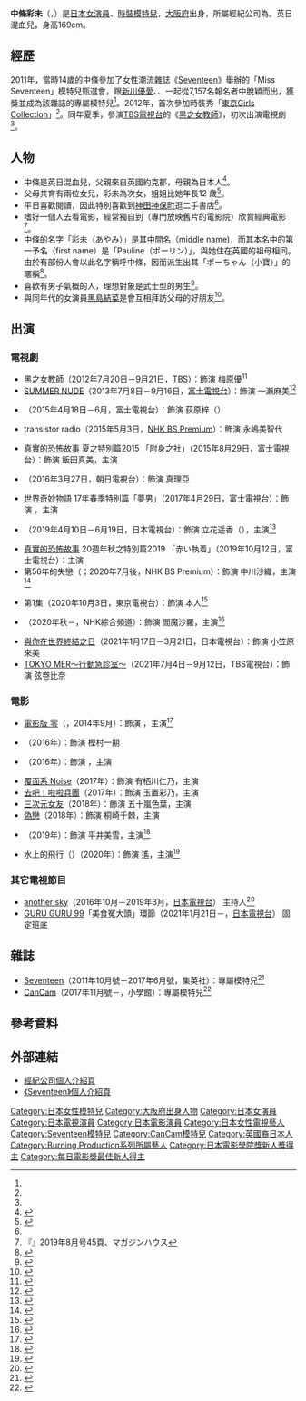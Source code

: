 {{noteTA
|G1=JP Show
}}
{{藝人
|姓名 = 中條彩未
|類型 = 女演員
|圖片 = 
|圖片尺寸 = 
|圖片簡介 = 
|外文名 = 中条 あやみ<br />（なかじょう あやみ）
|外文 = ja
|羅馬拼音 = Nakajō Ayami
|暱稱 = {{lang|ja|あやみん、ポーちゃん}}
|其他藝名 = 
|國籍 = {{JPN}}
|出生日期 = {{Birth_date_and_age|1997|2|4}}
|出生地點 = {{JPN}}[[大阪府|大阪府]][[大阪市|大阪市]][[阿倍野區|阿倍野區]]
|逝世日期 = 
|逝世地點 = 
|職業 = [[演員|演員]]、[[模特兒|模特兒]]
|語言 = 
|配偶 = 
|兒女 = 
|父母 = 
|代表作 = 
|活躍年代 = 2011年至今
|經紀公司 = {{link-ja|Ten Carat|テンカラット}}
|網站 = [http://www.tencarat.co.jp/nakajoayami/ 官方網站]
|相關團體 = 
|獎項 = 
|IMDb = 5170969
}}

'''中條彩未'''（{{jpn|j=中条 あやみ|kn=なかじょう あやみ|rm=Nakajō Ayami}}，{{bd|1997年|2月4日|||catIdx=Nakajō Ayami}}）是[[日本|日本]][[女演員|女演員]]、[[模特兒|時裝模特兒]]，[[大阪府|大阪府]]出身，所屬經紀公司為{{link-ja|Ten Carat|テンカラット}}。英日混血兒，身高169cm。

== 經歷 ==
2011年，當時14歲的中條參加了女性潮流雜誌《[[Seventeen_(日本雜誌)|Seventeen]]》舉辦的「Miss Seventeen」模特兒甄選會，跟[[新川優愛|新川優愛]]、{{link-ja|坂東希|坂東希}}、{{link-ja|橋爪愛|橋爪愛}}一起從7,157名報名者中脫穎而出，獲獎並成為該雜誌的專屬模特兒<ref name="mantan110830" />。2012年，首次參加時裝秀「[[東京Girls_Collection|東京Girls Collection]]」<ref name="wpb130730" />。同年夏季，參演[[TBS電視台|TBS電視台]]的《[[黑之女教師|黑之女教師]]》，初次出演電視劇<ref name="wpb130101" />。

== 人物 ==
* 中條是英日混血兒，父親來自英國約克郡，母親為日本人<ref>{{Cite news |url=https://travel.mdpr.jp/travel/detail/1603453 |language=ja |title=<span lang="ja">【中条あやみ、10年ぶりの再会に涙 父の実家イギリスを訪問】モデルプレス 女子旅press</span> |date=2016-08-05|accessdate=2016-12-02 |archive-date=2016-12-02 |archive-url=https://web.archive.org/web/20161202235313/https://travel.mdpr.jp/travel/detail/1603453 |dead-url=no }}</ref>。
* 父母共育有兩位女兒，彩未為次女，姐姐比她年長12 歲<ref name="s190122">{{Cite news |url= https://www.sponichi.co.jp/entertainment/news/2019/01/22/kiji/20190121s00041000362000c.html |language= ja |title= <span lang="ja"> 中条あやみ　古本で磨かれる本能　引かれてる傍線から他者との思考を比較、自分の生き方を確認</span> |newspaper= Sponichi Annex |publisher= スポーツニッポン新聞社 |date= 2019-01-22 |accessdate= 2018-04-24 |archive-date= 2019-04-23 |archive-url= https://web.archive.org/web/20190423165647/https://www.sponichi.co.jp/entertainment/news/2019/01/22/kiji/20190121s00041000362000c.html |dead-url= no }}</ref>。
* 平日喜歡閱讀，因此特別喜歡到[[神田神保町|神田神保町]]逛二手書店<ref name="s190122" />。
* 嗜好一個人去看電影，經常獨自到{{lang|ja|名画座}}（專門放映舊片的電影院）欣賞經典電影<ref>『{{link-ja|GINZA}}』2019年8月号45頁、マガジンハウス</ref>。
* 中條的名字「彩未（あやみ）」是其[[中間名|中間名]]（middle name)，而其本名中的第一予名（first name）是「Pauline（ポーリン）」，與她住在英國的祖母相同。由於有部份人會以此名字稱呼中條，因而派生出其「ポーちゃん（小寶）」的暱稱<ref>{{Cite news |url= http://www.moviecollection.jp/interview_new/detail.html?id=363 |title= 『劇場版 零～ゼロ～』中条あやみ＆森川葵インタビュー |newspaper= ムビコレ |publisher= 有限会社キッチュ |date= 2014-09-26 |accessdate= 2019-02-05 |archive-date= 2019-01-09 |archive-url= https://web.archive.org/web/20190109012111/http://www.moviecollection.jp/interview_new/detail.html?id=363 |dead-url= no }}</ref>。
* 喜歡有男子氣概的人，理想對象是武士型的男生<ref>{{Cite news|title=中条あやみ、学生時代の恋愛事情を明かす|url=https://mdpr.jp/news/detail/1775884|newspaper=モデルプレス|date=2018-06-27|accessdate=2018-06-28|archive-date=2018-06-28|archive-url=https://web.archive.org/web/20180628015703/https://mdpr.jp/news/detail/1775884|dead-url=no}}</ref>。
* 與同年代的女演員[[黑島結菜|黑島結菜]]是會互相拜訪父母的好朋友<ref>{{Cite web |date=2018-03-09|url=https://www.cinemacafe.net/article/2018/03/09/55797.html |language=ja |title=<span lang="ja">黒島結菜、大親友・中条あやみとのエピソードも！「アナザースカイ」</span> |publisher=シネマカフェ |accessdate=2018-06-25 |archive-date=2018-06-24 |archive-url=https://web.archive.org/web/20180624175134/https://www.cinemacafe.net/article/2018/03/09/55797.html |dead-url=no }}</ref>。

== 出演 ==
=== 電視劇 ===
* [[黑之女教師|黑之女教師]]（2012年7月20日－9月21日，[[TBS電視台|TBS]]）：飾演 梅原優<ref name="wpb130101">{{cite web |url=http://wpb.shueisha.co.jp/2013/01/01/16343/ |language=ja |title=<span lang="ja">【２０１３年のスターは生徒役美少女から生まれる】９頭身のハーフ美少女・中条あやみ</span> |work=[[週刊Playboy|週刊Playboy]] |publisher=[[集英社|集英社]] |date=2013-01-01 |accessdate=2013-08-02 |archive-date=2013-05-15 |archive-url=https://web.archive.org/web/20130515191323/http://wpb.shueisha.co.jp/2013/01/01/16343/ |dead-url=no }}</ref>
* [[SUMMER_NUDE|SUMMER NUDE]]（2013年7月8日－9月16日，[[富士電視台|富士電視台]]）：飾演 一瀨麻美<ref name="wpb130730">{{cite web |url=http://wpb.shueisha.co.jp/2013/07/30/20777/ |language=ja |title=<span lang="ja">月9ドラマで話題の美少女・中条あやみ（１６歳）が男性誌グラビアに初登場！</span> |work=[[週刊Playboy|週刊Playboy]] |publisher=[[集英社|集英社]] |date=2013-07-30 |accessdate=2013-08-02 |archive-date=2013-08-01 |archive-url=https://web.archive.org/web/20130801202837/http://wpb.shueisha.co.jp/2013/07/30/20777/ |dead-url=no }}</ref>
* {{link-ja|She (日本電視劇)|She (テレビドラマ)|She}}（2015年4月18日－6月，富士電視台）：飾演 荻原梓（{{lang|ja|荻原あづさ}}）
* {{link-ja|忌野清志郎|忌野清志郎}} transistor radio（2015年5月3日，[[NHK_BS_Premium|NHK BS Premium]]）：飾演 永嶋美智代
* [[真實的恐怖故事|真實的恐怖故事]] 夏之特別篇2015 「附身之社」（2015年8月29日，富士電視台）：飾演 飯田真美，主演
* {{link-ja|Stranger～怪物事件曝光～|ポーの一族#テレビドラマ}}（2016年3月27日，朝日電視台）：飾演 真理亞
* [[世界奇妙物語|世界奇妙物語]] 17年春季特別篇「夢男」（2017年4月29日，富士電視台）：飾演 {{lang|ja|ミドリ}}，主演
* {{link-ja|白衣戰士!|白衣の戦士!}}（2019年4月10日－6月19日，日本電視台）：飾演 立花遥香（{{lang|ja|立花はるか}}），主演<ref>{{Cite news|url=https://www.hochi.co.jp/entertainment/20190204-OHT1T50233.html|2=|script-title=ja:中条あやみ＆水川あさみ、ダブル主演で「戦うナース」４月スタート日テレ系「白衣の戦士！」|publisher=報知新聞社|date=2019-02-05|accessdate=2019-04-02|language=ja|archive-date=2019-02-07|archive-url=https://web.archive.org/web/20190207030810/https://www.hochi.co.jp/entertainment/20190204-OHT1T50233.html|dead-url=no}}</ref>
* [[真實的恐怖故事|真實的恐怖故事]] 20週年秋之特別篇2019 「赤い執着」（2019年10月12日，富士電視台）：主演
* 第56年的失戀（{{lang|ja|56年目の失恋}}；2020年7月後，NHK BS Premium）：飾演 中川沙織，主演<ref>{{Cite news|url=https://www.oricon.co.jp/news/2156298/full/|script-title=ja:中条あやみ、料理人役に初挑戦 本郷奏多とタイムトラベル・ラブストーリー|publisher=ORICON NEWS|date=2020-02-27|accessdate=2020-02-27|language=ja|archive-date=2020-02-27|archive-url=https://web.archive.org/web/20200227131728/https://www.oricon.co.jp/news/2156298/full/|dead-url=no}}</ref>
* {{link-ja|夢見了那個女孩|あのコの夢を見たんです。}} 第1集（2020年10月3日，東京電視台）：飾演 本人<ref>{{Cite news|url=https://www.oricon.co.jp/news/2171517/full/|script-title=ja:山里亮太の妄想ドラマにテレ東・深夜ドラマ史上最も豪華な女優が集結|publisher=ORICON NEWS|date=2020-09-09|accessdate=2020-09-09|language=ja|archive-date=2020-09-09|archive-url=https://web.archive.org/web/20200909221715/https://www.oricon.co.jp/news/2171517/full/|dead-url=no}}</ref>
* {{link-ja|閻魔堂沙羅的推理奇譚|閻魔堂沙羅の推理奇譚#テレビドラマ}}（2020年秋－，NHK綜合頻道）：飾演 閻魔沙羅，主演<ref>{{Cite news|url=https://www.nhk.or.jp/dramatopics-blog/20000/431932.html|script-title=ja:主演・中条あやみ「閻魔堂沙羅の推理奇譚」制作開始！|publisher=NHK|date=2020-07-20|accessdate=2020-09-09|language=ja|archive-date=2020-09-06|archive-url=https://web.archive.org/web/20200906120913/http://www.nhk.or.jp/dramatopics-blog/20000/431932.html|dead-url=no}}</ref>
* [[與你在世界終結之日|與你在世界終結之日]]（2021年1月17日－3月21日，日本電視台）：飾演 小笠原來美
* [[TOKYO_MER～行動急診室～|TOKYO MER～行動急診室～]]（2021年7月4日－9月12日，TBS電視台）：飾演 弦卷比奈

=== 電影 === 
* [[零系列|電影版 零]]（{{lang|ja|劇場版 零～ゼロ～}}，2014年9月）：飾演 {{lang|ja|月守アヤ}}，主演<ref>{{cite web |url=http://mdpr.jp/news/detail/1375568 |language=ja |title=<span lang="ja">「Seventeen」モデル2人がホラー映画に挑む　劇中ビジュアル解禁</span> |publisher=modelpress |date=2014-06-13 |accessdate=2014-06-15 |archive-date=2014-07-14 |archive-url=https://web.archive.org/web/20140714093635/http://mdpr.jp/news/detail/1375568 |dead-url=no }}</ref>
* {{lang|ja|セトウツミ}}（2016年）：飾演 樫村一期
* {{link-ja|荔枝☆光俱樂部|ライチ☆光クラブ#映画}}（2016年）：飾演 {{lang|ja|カノン}}，主演
* [[假面Noise|覆面系 Noise]]（2017年）：飾演 有栖川仁乃，主演
* [[去吧！啦啦兵團|去吧！啦啦兵團]]（2017年）：飾演 玉置彩乃，主演
* [[三次元女友|三次元女友]]（2018年）：飾演 五十嵐色葉，主演
* [[偽戀|偽戀]]（2018年）：飾演 桐崎千棘，主演
* {{link-ja|雪花（電影）|雪の華_(映画)|雪花}}（2019年）：飾演 平井美雪，主演<ref>{{Cite news|url=https://www.oricon.co.jp/news/2114477/full/|script-title=ja:冬のラブソング「雪の華」登坂広臣&中条あやみ共演で映画化 中島美嘉「びっくり」|newspaper=ORICON NEWS|date=2018-06-28|accessdate=2019-04-02|language=ja|archive-date=2019-03-27|archive-url=https://web.archive.org/web/20190327090902/https://www.oricon.co.jp/news/2114477/full/|dead-url=no}}</ref>
* 水上的飛行（{{lang|ja|水上のフライト}}）（2020年）：飾演 遙，主演<ref>{{Cite news|url=https://www.oricon.co.jp/news/2143193/full/|script-title=ja:中条あやみ、主演映画で下半身麻痺のパラカヌー選手に挑戦 東京五輪ごろに公開予定|newspaper=ORICON NEWS|date=2019-08-28|accessdate=2019-08-28|language=ja|archive-date=2019-08-28|archive-url=https://web.archive.org/web/20190828041807/https://www.oricon.co.jp/news/2143193/full/|dead-url=no}}</ref>

=== 其它電視節目 ===
* [[another_sky|another sky]]（2016年10月－2019年3月，[[日本電視台|日本電視台]]） 主持人<ref>{{cite news|url=http://www.oricon.co.jp/news/2078994/full/|title=中条あやみ『アナザースカイ』新MCに決定 パートナー今田耕司と“ご近所さん”の縁|newspaper=ORICON STYLE|date=2016-09-27|accessdate=2016-09-27|archive-date=2020-03-28|archive-url=https://web.archive.org/web/20200328052128/https://www.oricon.co.jp/news/2078994/full/|dead-url=no}}</ref>
* [[GURU_GURU_99|GURU GURU 99]]「美食冤大頭」環節（2021年1月21日－，[[日本電視台|日本電視台]]） 固定班底

== 雜誌 ==
* [[Seventeen_(日本雜誌)|Seventeen]]（2011年10月號－2017年6月號，集英社）：專屬模特兒<ref name="mantan110830">{{cite web |url=http://mantan-web.jp/2011/08/30/20110830dog00m200010000c.html |language=ja |title=<span lang="ja">ミスセブンティーン2011 ： 12～18歳の4人があこがれの専属モデルに</span> |work=MANTANWEB |publisher=[[每日新聞|每日新聞]] |date=2011-08-30 |accessdate=2013-08-02 |archiveurl=https://archive.is/20130501135133/http://mantan-web.jp/2011/08/30/20110830dog00m200010000c.html |archivedate=2013-05-01 |deadurl=yes }}</ref>
* [[CanCam|CanCam]]（2017年11月號－，小學館）：專屬模特兒<ref>{{Cite news|url= https://www.nikkansports.com/entertainment/news/201709150000051.html|script-title= ja:中条あやみ20歳の魅力「ＣａｎＣａｍ」専属モデル|newspaper= 日刊體育|publisher= 日刊體育新聞社|date= 2017-09-15|accessdate= 2019-04-02|language= ja|archive-date= 2019-04-02|archive-url= https://web.archive.org/web/20190402075015/https://www.nikkansports.com/entertainment/news/201709150000051.html|dead-url= no}}</ref>

== 參考資料 ==
{{Reflist}}

== 外部連結 ==
* [http://www.tencarat.co.jp/nakajoayami/ 經紀公司個人介紹頁]{{ja icon}}
* [https://web.archive.org/web/20150705021005/http://hpplus.jp/st/clip/2108572/ 《Seventeen》個人介紹頁]{{ja icon}}

{{美食冤大頭}}
{{日本電影學院獎新人獎}}
{{每日電影獎最佳新人}}

{{DEFAULTSORT:Nakajō Ayami}}
[[Category:日本女性模特兒|Category:日本女性模特兒]]
[[Category:大阪府出身人物|Category:大阪府出身人物]]
[[Category:日本女演員|Category:日本女演員]]
[[Category:日本電視演員|Category:日本電視演員]]
[[Category:日本電影演員|Category:日本電影演員]]
[[Category:日本女性電視藝人|Category:日本女性電視藝人]]
[[Category:Seventeen模特兒|Category:Seventeen模特兒]]
[[Category:CanCam模特兒|Category:CanCam模特兒]]
[[Category:英國裔日本人|Category:英國裔日本人]]
[[Category:Burning_Production系列所屬藝人|Category:Burning Production系列所屬藝人]]
[[Category:日本電影學院獎新人獎得主|Category:日本電影學院獎新人獎得主]]
[[Category:每日電影獎最佳新人得主|Category:每日電影獎最佳新人得主]]